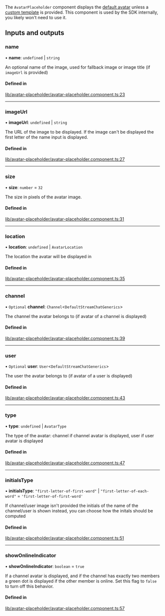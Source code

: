 The `AvatarPlaceholder` component displays the [default avatar](./AvatarComponent.mdx) unless a [custom template](../services/CustomTemplatesService.mdx) is provided. This component is used by the SDK internally, you likely won't need to use it.

[//]: # "Start of generated content"

## Inputs and outputs

### name

• **name**: `undefined` \| `string`

An optional name of the image, used for fallback image or image title (if `imageUrl` is provided)

#### Defined in

[lib/avatar-placeholder/avatar-placeholder.component.ts:23](https://github.com/GetStream/stream-chat-angular/blob/f9a1611/projects/stream-chat-angular/src/lib/avatar-placeholder/avatar-placeholder.component.ts#L23)

---

### imageUrl

• **imageUrl**: `undefined` \| `string`

The URL of the image to be displayed. If the image can't be displayed the first letter of the name input is displayed.

#### Defined in

[lib/avatar-placeholder/avatar-placeholder.component.ts:27](https://github.com/GetStream/stream-chat-angular/blob/f9a1611/projects/stream-chat-angular/src/lib/avatar-placeholder/avatar-placeholder.component.ts#L27)

---

### size

• **size**: `number` = `32`

The size in pixels of the avatar image.

#### Defined in

[lib/avatar-placeholder/avatar-placeholder.component.ts:31](https://github.com/GetStream/stream-chat-angular/blob/f9a1611/projects/stream-chat-angular/src/lib/avatar-placeholder/avatar-placeholder.component.ts#L31)

---

### location

• **location**: `undefined` \| `AvatarLocation`

The location the avatar will be displayed in

#### Defined in

[lib/avatar-placeholder/avatar-placeholder.component.ts:35](https://github.com/GetStream/stream-chat-angular/blob/f9a1611/projects/stream-chat-angular/src/lib/avatar-placeholder/avatar-placeholder.component.ts#L35)

---

### channel

• `Optional` **channel**: `Channel`<`DefaultStreamChatGenerics`\>

The channel the avatar belongs to (if avatar of a channel is displayed)

#### Defined in

[lib/avatar-placeholder/avatar-placeholder.component.ts:39](https://github.com/GetStream/stream-chat-angular/blob/f9a1611/projects/stream-chat-angular/src/lib/avatar-placeholder/avatar-placeholder.component.ts#L39)

---

### user

• `Optional` **user**: `User`<`DefaultStreamChatGenerics`\>

The user the avatar belongs to (if avatar of a user is displayed)

#### Defined in

[lib/avatar-placeholder/avatar-placeholder.component.ts:43](https://github.com/GetStream/stream-chat-angular/blob/f9a1611/projects/stream-chat-angular/src/lib/avatar-placeholder/avatar-placeholder.component.ts#L43)

---

### type

• **type**: `undefined` \| `AvatarType`

The type of the avatar: channel if channel avatar is displayed, user if user avatar is displayed

#### Defined in

[lib/avatar-placeholder/avatar-placeholder.component.ts:47](https://github.com/GetStream/stream-chat-angular/blob/f9a1611/projects/stream-chat-angular/src/lib/avatar-placeholder/avatar-placeholder.component.ts#L47)

---

### initialsType

• **initialsType**: `"first-letter-of-first-word"` \| `"first-letter-of-each-word"` = `'first-letter-of-first-word'`

If channel/user image isn't provided the initials of the name of the channel/user is shown instead, you can choose how the initals should be computed

#### Defined in

[lib/avatar-placeholder/avatar-placeholder.component.ts:51](https://github.com/GetStream/stream-chat-angular/blob/f9a1611/projects/stream-chat-angular/src/lib/avatar-placeholder/avatar-placeholder.component.ts#L51)

---

### showOnlineIndicator

• **showOnlineIndicator**: `boolean` = `true`

If a channel avatar is displayed, and if the channel has exactly two members a green dot is displayed if the other member is online. Set this flag to `false` to turn off this behavior.

#### Defined in

[lib/avatar-placeholder/avatar-placeholder.component.ts:57](https://github.com/GetStream/stream-chat-angular/blob/f9a1611/projects/stream-chat-angular/src/lib/avatar-placeholder/avatar-placeholder.component.ts#L57)

[//]: # "End of generated content"
